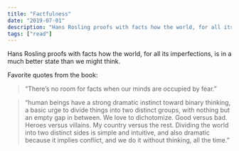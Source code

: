 ```yaml
---
title: "Factfulness"
date: "2019-07-01"
description: "Hans Rosling proofs with facts how the world, for all its imperfections, is in a much better state than we might think."
tags: ["read"]
---
```


Hans Rosling proofs with facts how the world, for all its imperfections, is in a much better state than we might think.

Favorite quotes from the book:

> “There’s no room for facts when our minds are occupied by fear.”

> “human beings have a strong dramatic instinct toward binary thinking, a basic urge to divide things into two distinct groups, with nothing but an empty gap in between. We love to dichotomize. Good versus bad. Heroes versus villains. My country versus the rest. Dividing the world into two distinct sides is simple and intuitive, and also dramatic because it implies conflict, and we do it without thinking, all the time.”
